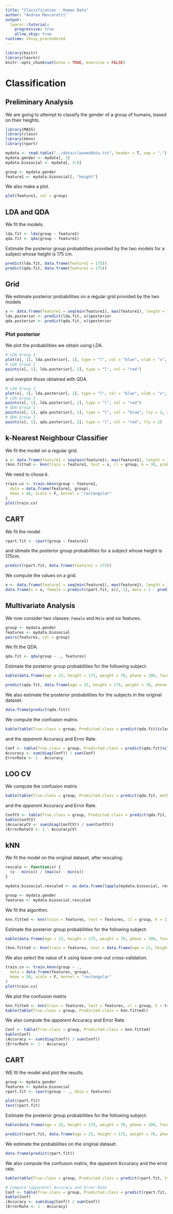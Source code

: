 ```yaml
---
title: "Classification - Human Data"
author: "Andrea Mascaretti"
output:
  learnr::tutorial:
    progressive: true
    allow_skip: true
runtime: shiny_prerendered
---
```


```r
library(knitr)
library(learnr)
knitr::opts_chunk$set(echo = TRUE, exercise = FALSE)
```

# Classification
## Preliminary Analysis
We are going to attempt to classify the gender of a group of humans, based on their heights.
```r
library(MASS)
library(class)
library(kknn)
library(rpart)
```

```r
mydata <- read.table("../data/cleaneddata.txt", header = T, sep = ",")
mydata.gender <- mydata[, 1]
mydata.biosocial <- mydata[, 3:8]

group <- mydata.gender
feature1 <- mydata.biosocial[, "height"]
```

We also make a plot.
```r
plot(feature1, col = group)
```



## LDA and QDA
We fit the models.
```r
lda.fit <- lda(group ~ feature1)
qda.fit <- qda(group ~ feature1)
```

Estimate the posterior group probabilities provided by the two models for a subject whose height is 175 cm.
```r
predict(lda.fit, data.frame(feature1 = 175))
predict(qda.fit, data.frame(feature1 = 175))
```


## Grid
We estimate posterior probabilities on a regular grid provided by the two models
```r
x <- data.frame(feature1 = seq(min(feature1), max(feature1), length = 100))
lda.posterior <- predict(lda.fit, x)$posterior
qda.posterior <- predict(qda.fit, x)$posterior
```


### Plot posterior
We plot the probabilities we obtain using LDA.
```r
# LDA Group 1
plot(x[, 1], lda.posterior[, 1], type = "l", col = "blue", xlab = "x", ylab = "estimated posterior")
# LDA Group 2
points(x[, 1], lda.posterior[, 2], type = "l", col = "red")
```

and overplot those obtained with QDA.
```r
# LDA Group 1
plot(x[, 1], lda.posterior[, 1], type = "l", col = "blue", xlab = "x", ylab = "estimated posterior")
# LDA Group 2
points(x[, 1], lda.posterior[, 2], type = "l", col = "red")
# QDA Group 1
points(x[, 1], qda.posterior[, 1], type = "l", col = "blue", lty = 2, xlab = "x", ylab = "estimated posterior")
# QDA Group 2
points(x[, 1], qda.posterior[, 2], type = "l", col = "red", lty = 2)
```



## k-Nearest Neighbour Classifier
We fit the model on a regular grid.
```r
x <- data.frame(feature1 = seq(min(feature1), max(feature1), length = 100))
(knn.fitted <- knn(train = feature1, test = x, cl = group, k = 30, prob = T))
```

We need to chose $k$.
```r
train.cv <- train.kknn(group ~ feature1,
  data = data.frame(feature1, group),
  kmax = 40, scale = F, kernel = "rectangular"
)
plot(train.cv)
```




## CART
We fit the model
```r
rpart.fit <- rpart(group ~ feature1)
```


and stimate the posterior group probabilities for a subject whose height is 175cm.
```r
predict(rpart.fit, data.frame(feature1 = 175))
```

We compute the values on a grid.
```r
x <- data.frame(feature1 = seq(min(feature1), max(feature1), length = 100))
data.frame(x = x, female = predict(rpart.fit, x)[, 1], male = 1 - predict(rpart.fit, x)[, 1])
```



## Multivariate Analysis
We now consider two classes: `Female` and `Male` and six features.
```r
group <- mydata.gender
features <- mydata.biosocial
pairs(features, col = group)
```



We fit the QDA.
```r
qda.fit <- qda(group ~ ., features)
```


Estimate the posterior group probabilities for the following subject:
```r
kable(data.frame(age = 23, height = 175, weight = 70, phone = 100, facebook = 1000, instagram = 500))
```
```r
predict(qda.fit, data.frame(age = 23, height = 175, weight = 70, phone = 100, facebook = 1000, instagram = 500))
```


We also estimate the posterior probabilities for the subjects in the original dataset.
```r
data.frame(predict(qda.fit))
```



We compute the confusion matrix.
```r
kable(table(True.class = group, Predicted.class = predict(qda.fit)$class))
```

and the *apparent* Accuracy and Error Rate.
```r
Conf <- table(True.class = group, Predicted.class = predict(qda.fit)$class)
Accuracy <- sum(diag(Conf)) / sum(Conf)
ErrorRate <- 1 - Accuracy
```




## LOO CV
We compute the confusion matrix
```r
kable(table(True.class = group, Predicted.class = predict(qda.fit, method = "looCV")$class))
```

and the *apparent* Accuracy and Error Rate.
```r
ConfCV <- table(True.class = group, Predicted.class = predict(qda.fit, method = "looCV")$class)
kable(ConfCV)
(AccuracyCV <- sum(diag(ConfCV)) / sum(ConfCV))
(ErrorRateCV <- 1 - AccuracyCV)
```




## kNN
We fit the model on the original dataset, after rescaling.
```r
rescale <- function(x) {
  (x - min(x)) / (max(x) - min(x))
}
```
```r
mydata.biosocial.rescaled <- as.data.frame(lapply(mydata.biosocial, rescale))

group <- mydata.gender
features <- mydata.biosocial.rescaled
```


We fit the algorithm.
```r
knn.fitted <- knn(train = features, test = features, cl = group, k = 11, prob = T)
```

Estimate the posterior group probabilities for the following subject:
```r
kable(data.frame(age = 23, height = 175, weight = 70, phone = 100, facebook = 1000, instagram = 500))
```
```r
(knn.fitted <- knn(train = features, test = data.frame(age = 23, height = 175, weight = 70, phone = 100, facebook = 1000, instagram = 500), cl = group, k = 11, prob = T))
```


We also select the value of $k$ using leave-one-out cross-validation.
```r
train.cv <- train.kknn(group ~ .,
  data = data.frame(features, group),
  kmax = 50, scale = F, kernel = "rectangular"
)
plot(train.cv)
```



We plot the confusion matrix
```r
knn.fitted <- knn(train = features, test = features, cl = group, k = train.cv$best.parameters$k, prob = T)
kable(table(True.class = group, Predicted.class = knn.fitted))
```


We also compute the *apparent* Accuracy and Error Rate.
```r
Conf <- table(True.class = group, Predicted.class = knn.fitted)
kable(Conf)
(Accuracy <- sum(diag(Conf)) / sum(Conf))
(ErrorRate <- 1 - Accuracy)
```






## CART
WE fit the model and plot the results.
```r
group <- mydata.gender
features <- mydata.biosocial
rpart.fit <- rpart(group ~ ., data = features)
```
```r
plot(rpart.fit)
text(rpart.fit)
```



Estimate the posterior group probabilities for the following subject:
```r
kable(data.frame(age = 23, height = 175, weight = 70, phone = 100, facebook = 1000, instagram = 500))
```
```r
predict(rpart.fit, data.frame(age = 23, height = 175, weight = 70, phone = 100, facebook = 1000, instagram = 500))
```

We estimate the probabilities on the original dataset.
```r
data.frame(predict(rpart.fit))
```


We also compute the confusion matrix, the *apparent* Accuracy and the error rate.
```r
kable(table(True.class = group, Predicted.class = predict(rpart.fit, type = "class")))

# Compute (apparent) Accuracy and Error Rate
Conf <- table(True.class = group, Predicted.class = predict(rpart.fit, type = "class"))
kable(Conf)
(Accuracy <- sum(diag(Conf)) / sum(Conf))
(ErrorRate <- 1 - Accuracy)
```